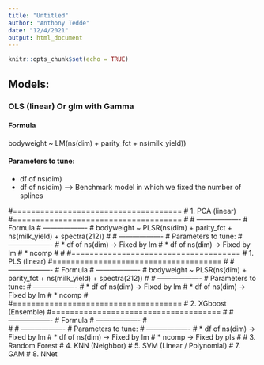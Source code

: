 ```yaml
---
title: "Untitled"
author: "Anthony Tedde"
date: "12/4/2021"
output: html_document
---
```


```r
knitr::opts_chunk$set(echo = TRUE)
```

## Models:

### OLS (linear) Or glm with Gamma

####   Formula

bodyweight ~ LM(ns(dim) + parity_fct + ns(milk_yield))

#### Parameters to tune:

* df of ns(dim)
* df of ns(dim)
-----> Benchmark model in which we fixed the number of splines


#=====================================
# 1. PCA (linear)
#=====================================
#
#   -------------------
#   Formula
#   -------------------
#   bodyweight ~ PLSR(ns(dim) + parity_fct + ns(milk_yield) + spectra(212))
#
#   -------------------
#   Parameters to tune:
#   -------------------
#     * df of ns(dim) -> Fixed by lm
#     * df of ns(dim) -> Fixed by lm
#     * ncomp
#
#
#=====================================
# 1. PLS (linear)
#=====================================
#
#   -------------------
#   Formula
#   -------------------
#   bodyweight ~ PLSR(ns(dim) + parity_fct + ns(milk_yield) + spectra(212))
#
#   -------------------
#   Parameters to tune:
#   -------------------
#     * df of ns(dim) -> Fixed by lm
#     * df of ns(dim) -> Fixed by lm
#     * ncomp
#
#=====================================
# 2. XGboost (Ensemble)
#=====================================
#
#   -------------------
#   Formula
#   ------------------- 
#     
#
#   -------------------
#   Parameters to tune:
#   -------------------
#     * df of ns(dim) -> Fixed by lm
#     * df of ns(dim) -> Fixed by lm
#     * ncomp -> Fixed by pls
# 
# 3. Random Forest
# 4. KNN (Neighbor)
# 5. SVM (Linear / Polynomial)
# 7. GAM
# 8. NNet

